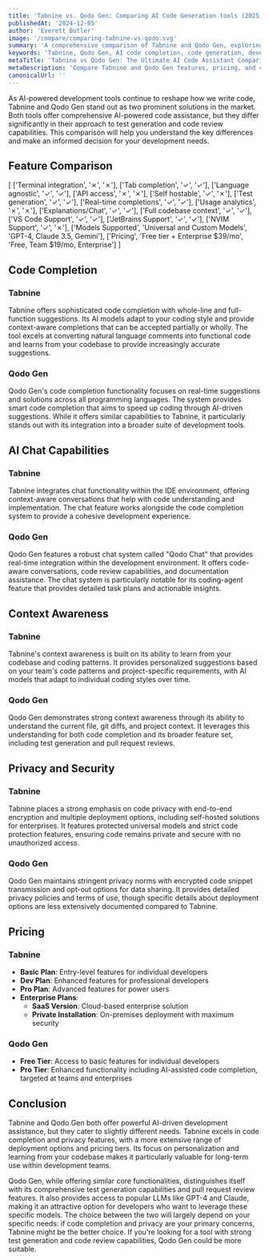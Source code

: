 ```yaml
---
title: 'Tabnine vs. Qodo Gen: Comparing AI Code Generation tools (2025)'
publishedAt: '2024-12-05'
author: 'Everett Butler'
image: '/compare/comparing-tabnine-vs-qodo.svg'
summary: 'A comprehensive comparison of Tabnine and Qodo Gen, exploring their features, pricing, and capabilities to help developers choose the right AI coding assistant.'
keywords: 'Tabnine, Qodo Gen, AI code completion, code generation, developer tools, IDE integration, code assistant, AI coding'
metaTitle: 'Tabnine vs Qodo Gen: The Ultimate AI Code Assistant Comparison (2025)'
metaDescription: 'Compare Tabnine and Qodo Gen features, pricing, and capabilities to choose the best AI-powered code completion tool for your development needs in 2025.'
canonicalUrl: ''
---
```


As AI-powered development tools continue to reshape how we write code, Tabnine and Qodo Gen stand out as two prominent solutions in the market. Both tools offer comprehensive AI-powered code assistance, but they differ significantly in their approach to test generation and code review capabilities. This comparison will help you understand the key differences and make an informed decision for your development needs.

## Feature Comparison

[
    ['Terminal integration', '✗', '✗'],
    ['Tab completion', '✓', '✓'],
    ['Language agnostic', '✓', '✓'],
    ['API access', '✗', '✗'],
    ['Self hostable', '✓', '✗'],
    ['Test generation', '✓', '✓'],
    ['Real-time completions', '✓', '✓'],
    ['Usage analytics', '✗', '✗'],
    ['Explanations/Chat', '✓', '✓'],
    ['Full codebase context', '✓', '✓'],
    ['VS Code Support', '✓', '✓'],
    ['JetBrains Support', '✓', '✓'],
    ['NVIM Support', '✓', '✗'],
    ['Models Supported', 'Universal and Custom Models', 'GPT-4, Claude 3.5, Gemini'],
    ['Pricing', 'Free tier + Enterprise $39/mo', 'Free, Team $19/mo, Enterprise']
]

## Code Completion

### Tabnine
Tabnine offers sophisticated code completion with whole-line and full-function suggestions. Its AI models adapt to your coding style and provide context-aware completions that can be accepted partially or wholly. The tool excels at converting natural language comments into functional code and learns from your codebase to provide increasingly accurate suggestions.

### Qodo Gen
Qodo Gen's code completion functionality focuses on real-time suggestions and solutions across all programming languages. The system provides smart code completion that aims to speed up coding through AI-driven suggestions. While it offers similar capabilities to Tabnine, it particularly stands out with its integration into a broader suite of development tools.

## AI Chat Capabilities

### Tabnine
Tabnine integrates chat functionality within the IDE environment, offering context-aware conversations that help with code understanding and implementation. The chat feature works alongside the code completion system to provide a cohesive development experience.

### Qodo Gen
Qodo Gen features a robust chat system called "Qodo Chat" that provides real-time integration within the development environment. It offers code-aware conversations, code review capabilities, and documentation assistance. The chat system is particularly notable for its coding-agent feature that provides detailed task plans and actionable insights.

## Context Awareness

### Tabnine
Tabnine's context awareness is built on its ability to learn from your codebase and coding patterns. It provides personalized suggestions based on your team's code patterns and project-specific requirements, with AI models that adapt to individual coding styles over time.

### Qodo Gen
Qodo Gen demonstrates strong context awareness through its ability to understand the current file, git diffs, and project context. It leverages this understanding for both code completion and its broader feature set, including test generation and pull request reviews.

## Privacy and Security

### Tabnine
Tabnine places a strong emphasis on code privacy with end-to-end encryption and multiple deployment options, including self-hosted solutions for enterprises. It features protected universal models and strict code protection features, ensuring code remains private and secure with no unauthorized access.

### Qodo Gen
Qodo Gen maintains stringent privacy norms with encrypted code snippet transmission and opt-out options for data sharing. It provides detailed privacy policies and terms of use, though specific details about deployment options are less extensively documented compared to Tabnine.

## Pricing

### Tabnine
- **Basic Plan**: Entry-level features for individual developers
- **Dev Plan**: Enhanced features for professional developers
- **Pro Plan**: Advanced features for power users
- **Enterprise Plans**:
  - **SaaS Version**: Cloud-based enterprise solution
  - **Private Installation**: On-premises deployment with maximum security

### Qodo Gen
- **Free Tier**: Access to basic features for individual developers
- **Pro Tier**: Enhanced functionality including AI-assisted code completion, targeted at teams and enterprises

## Conclusion

Tabnine and Qodo Gen both offer powerful AI-driven development assistance, but they cater to slightly different needs. Tabnine excels in code completion and privacy features, with a more extensive range of deployment options and pricing tiers. Its focus on personalization and learning from your codebase makes it particularly valuable for long-term use within development teams.

Qodo Gen, while offering similar core functionalities, distinguishes itself with its comprehensive test generation capabilities and pull request review features. It also provides access to popular LLMs like GPT-4 and Claude, making it an attractive option for developers who want to leverage these specific models. The choice between the two will largely depend on your specific needs: if code completion and privacy are your primary concerns, Tabnine might be the better choice. If you're looking for a tool with strong test generation and code review capabilities, Qodo Gen could be more suitable.